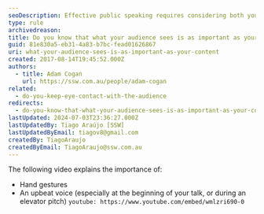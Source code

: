 ```yaml
---
seoDescription: Effective public speaking requires considering both your message and its presentation, highlighting the importance of hand gestures and tone.
type: rule
archivedreason:
title: Do you know that what your audience sees is as important as your content?
guid: 81e830a5-eb31-4a83-b7bc-fead01626867
uri: what-your-audience-sees-is-as-important-as-your-content
created: 2017-08-14T19:45:52.000Z
authors:
  - title: Adam Cogan
    url: https://ssw.com.au/people/adam-cogan
related:
  - do-you-keep-eye-contact-with-the-audience
redirects:
  - do-you-know-that-what-your-audience-sees-is-as-important-as-your-content
lastUpdated: 2024-07-03T23:36:27.000Z
lastUpdatedBy: Tiago Araújo [SSW]
lastUpdatedByEmail: tiagov8@gmail.com
createdBy: TiagoAraujo
createdByEmail: TiagoAraujo@ssw.com.au
---
```


The following video explains the importance of:

* Hand gestures
* An upbeat voice (especially at the beginning of your talk, or during an elevator pitch)
`youtube: https://www.youtube.com/embed/wmlzri690-0`
